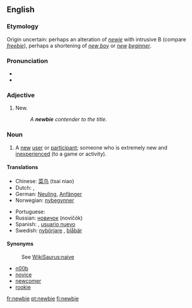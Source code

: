 ==English==

===Etymology===
Origin uncertain: perhaps an alteration of ''[[newie]]'' with intrusive B (compare ''[[freebie]]''), perhaps a shortening of ''[[new boy]]'' or ''[[new]] [[beginner]]''.

===Pronunciation===
*{{IPA|/ˈnjuːbi/}}
* {{rhymes|uːbi}}

===Adjective===
{{en-adj|-}}

# {{context|slang|internet}} New.
#:''A '''newbie''' contender to the title''.

===Noun===
{{en-noun}}

# {{context|slang|internet}} A [[new]] [[user]] or [[participant]]; someone who is extremely new and [[inexperienced]] (to a game or activity).

====Translations====
{{trans-top|new (inexperienced) user or participant}}
*Chinese: [[菜鸟]] (tsai niao)
*Dutch: {{t|nl|nieuweling|m}}, {{t|nl|beginneling|m}}
*German: [[Neuling]], [[Anfänger]]
*Norwegian: [[nybegynner]]
{{trans-mid}}
*Portuguese: {{t|pt|novato}}
*Russian: [[новичок]] (novičók) {{m}}
*Spanish: {{t|es|novato}}, [[usuario nuevo]] {{m}}
*Swedish: [[nybörjare]] {{c}}, [[blåbär]] {{n}}
{{trans-bottom}}

====Synonyms====
:See [[WikiSaurus:naive]]
* [[n00b]]
* [[novice]]
* [[newcomer]]
* [[rookie]]

[[fr:newbie]]
[[pt:newbie]]
[[fi:newbie]]